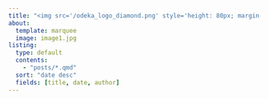 ```yaml
---
title: "<img src='/odeka_logo_diamond.png' style='height: 80px; margin-right: 7px; margin-left: 0px;'><img src='/odeka_logo_left_bracket.png' style='height: 80px; margin-right: 7px; margin-left: 0px;'>Jobs<img src='/odeka_logo_right_bracket.png' style='height: 80px; margin-right: 0px; margin-left: 0px;'><img src='/odeka_logo_diamond.png' style='height: 80px; margin-right: 0px; margin-left: 7px;'>"
about:
  template: marquee
  image: image1.jpg
listing:
  type: default
  contents:
    - "posts/*.qmd"
  sort: "date desc"
  fields: [title, date, author]
---
```

